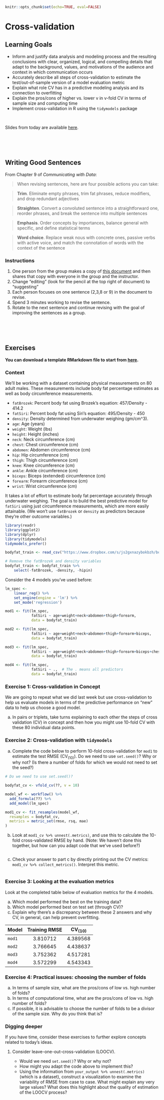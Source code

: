 ```r
knitr::opts_chunk$set(echo=TRUE, eval=FALSE)
```

# Cross-validation

## Learning Goals {.unnumbered}

-   Inform and justify data analysis and modeling process and the resulting conclusions with clear, organized, logical, and compelling details that adapt to the background, values, and motivations of the audience and context in which communication occurs
-   Accurately describe all steps of cross-validation to estimate the test/out-of-sample version of a model evaluation metric
-   Explain what role CV has in a predictive modeling analysis and its connection to overfitting
-   Explain the pros/cons of higher vs. lower v in v-fold CV in terms of sample size and computing time
-   Implement cross-validation in R using the `tidymodels` package

<br>

Slides from today are available [here](https://docs.google.com/presentation/d/11BhjA-k3qMOPFnOr4PNXJVb9pNZeUHFtyzyvouDIDig/edit?usp=sharing).

<br><br><br>

## Writing Good Sentences {.unnumbered}

From Chapter 9 of *Communicating with Data*:

> When revising sentences, here are four possible actions you can take:

> **Trim**. Eliminate empty phrases, trim fat phrases, reduce modifiers, and drop redundant adjectives

> **Straighten**. Convert a convoluted sentence into a straightforward one, reorder phrases, and break the sentence into multiple sentences

> **Emphasis**. Order concepts by importances, balance general with specific, and define statistical terms

> **Word choice**. Replace weak nous with concrete ones, passive verbs with active voice, and match the connotation of words with the context of the sentence

### Instructions {.unnumbered}

1.  One person from the group makes a copy of [this document](https://docs.google.com/document/d/1kWGCyKkuFaU2qAxDRowgOzwlol_zWWLa-fwSaHbcFLU/edit?usp=sharing) and then shares that copy with everyone in the group and the instructor.
2.  Change "editing" (look for the pencil at the top right of document) to "suggesting"
3.  Each person focuses on one sentence (2,3,8 or 9) in the document to revise.
4.  Spend 3 minutes working to revise the sentence.
5.  Rotate to the next sentence and continue revising with the goal of improving the sentences as a group.

<br><br><br>

## Exercises {.unnumbered}

**You can download a template RMarkdown file to start from [here](template_rmds/04-cv.Rmd).**

### Context {.unnumbered}

We'll be working with a dataset containing physical measurements on 80 adult males. These measurements include body fat percentage estimates as well as body circumference measurements.

-   `fatBrozek`: Percent body fat using Brozek's equation: 457/Density - 414.2
-   `fatSiri`: Percent body fat using Siri's equation: 495/Density - 450
-   `density`: Density determined from underwater weighing (gm/cm\^3).
-   `age`: Age (years)
-   `weight`: Weight (lbs)
-   `height`: Height (inches)
-   `neck`: Neck circumference (cm)
-   `chest`: Chest circumference (cm)
-   `abdomen`: Abdomen circumference (cm)
-   `hip`: Hip circumference (cm)
-   `thigh`: Thigh circumference (cm)
-   `knee`: Knee circumference (cm)
-   `ankle`: Ankle circumference (cm)
-   `biceps`: Biceps (extended) circumference (cm)
-   `forearm`: Forearm circumference (cm)
-   `wrist`: Wrist circumference (cm)

It takes a lot of effort to estimate body fat percentage accurately through underwater weighing. The goal is to build the best predictive model for `fatSiri` using just circumference measurements, which are more easily attainable. (We won't use `fatBrozek` or `density` as predictors because they're other outcome variables.)

```r
library(readr)
library(ggplot2)
library(dplyr)
library(tidymodels)
tidymodels_prefer()

bodyfat_train <- read_csv("https://www.dropbox.com/s/js2gxnazybokbzh/bodyfat_train.csv?dl=1")

# Remove the fatBrozek and density variables
bodyfat_train <- bodyfat_train %>%
    select(-fatBrozek, -density, -hipin)
```

Consider the 4 models you've used before:

```r
lm_spec <-
    linear_reg() %>% 
    set_engine(engine = 'lm') %>% 
    set_mode('regression')

mod1 <- fit(lm_spec,
            fatSiri ~ age+weight+neck+abdomen+thigh+forearm, 
            data = bodyfat_train)

mod2 <- fit(lm_spec,
            fatSiri ~ age+weight+neck+abdomen+thigh+forearm+biceps, 
            data = bodyfat_train)

mod3 <- fit(lm_spec,
            fatSiri ~ age+weight+neck+abdomen+thigh+forearm+biceps+chest+hip, 
            data = bodyfat_train)

mod4 <- fit(lm_spec,
            fatSiri ~ .,  # The . means all predictors
            data = bodyfat_train) 
```

### Exercise 1: Cross-validation in Concept {.unnumbered}

We are going to repeat what we did last week but use cross-validation to help us evaluate models in terms of the predictive performance on "new" data to help us choose a good model.

a.  In pairs or triplets, take turns explaining to each other the steps of cross validation (CV) in concept and then how you might use 10-fold CV with these 80 individual data points.

### Exercise 2: Cross-validation with `tidymodels` {.unnumbered}

a.  Complete the code below to perform 10-fold cross-validation for `mod1` to estimate the test RMSE ($\text{CV}_{(10)}$). Do we need to use `set.seed()`? Why or why not? (Is there a number of folds for which we would not need to set the seed?)

```r
# Do we need to use set.seed()?

bodyfat_cv <- vfold_cv(??, v = 10)

model_wf <- workflow() %>%
  add_formula(??) %>%
  add_model(lm_spec)

mod1_cv <- fit_resamples(model_wf,
  resamples = bodyfat_cv, 
  metrics = metric_set(rmse, rsq, mae)
)
```

b.  Look at `mod1_cv %>% unnest(.metrics)`, and use this to calculate the 10-fold cross-validated RMSE by hand. (Note: We haven't done this together, but how can you adapt code that we've used before?)

```r

```

c.  Check your answer to part c by directly printing out the CV metrics: `mod1_cv %>% collect_metrics()`. Interpret this metric.

```r

```

### Exercise 3: Looking at the evaluation metrics {.unnumbered}

Look at the completed table below of evaluation metrics for the 4 models.

a.  Which model performed the best on the training data?
b.  Which model performed best on test set (through CV)?
c.  Explain why there's a discrepancy between these 2 answers and why CV, in general, can help prevent overfitting.

| Model  | Training RMSE | $\text{CV}_{(10)}$ |
|:-------|:-------------:|:------------------:|
| `mod1` |   3.810712    |      4.389568      |
| `mod2` |   3.766645    |      4.438637      |
| `mod3` |   3.752362    |      4.517281      |
| `mod4` |   3.572299    |      4.543343      |

### Exercise 4: Practical issues: choosing the number of folds {.unnumbered}

a.  In terms of sample size, what are the pros/cons of low vs. high number of folds?
b.  In terms of computational time, what are the pros/cons of low vs. high number of folds?
c.  If possible, it is advisable to choose the number of folds to be a divisor of the sample size. Why do you think that is?

### Digging deeper {.unnumbered}

If you have time, consider these exercises to further explore concepts related to today's ideas.

1.  Consider leave-one-out-cross-validation (LOOCV).

    -   Would we need `set.seed()`? Why or why not?
    -   How might you adapt the code above to implement this?
    -   Using the information from `your_output %>% unnest(.metrics)` (which is a dataset), construct a visualization to examine the variability of RMSE from case to case. What might explain any very large values? What does this highlight about the quality of estimation of the LOOCV process?
